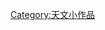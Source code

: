 {{Hiddencat}}
{{WPSS-cat}}
{{Stub Category|article=[[星雲|星雲]]|newstub=nebula-stub|category=星雲}}
[[Category:天文小作品|Category:天文小作品]]